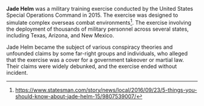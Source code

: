 {{ExternalRedirect}}

'''Jade Helm''' was a military training exercise conducted by the United States Special Operations Command in 2015. The exercise was designed to simulate complex overseas combat environments<ref>https://www.statesman.com/story/news/local/2016/09/23/5-things-you-should-know-about-jade-helm-15/9807539007/</ref>. The exercise involving the deployment of thousands of military personnel across several states, including Texas, Arizona, and New Mexico. 

Jade Helm became the subject of various conspiracy theories and unfounded claims by some far-right groups and individuals, who alleged that the exercise was a cover for a government takeover or martial law. Their claims were widely debunked, and the exercise ended without incident.
